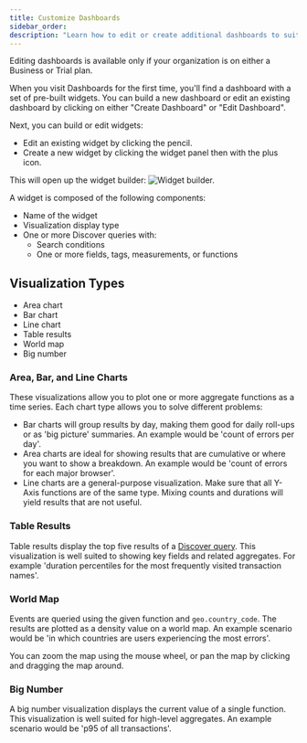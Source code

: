 ```yaml
---
title: Customize Dashboards
sidebar_order:
description: "Learn how to edit or create additional dashboards to suit your organization's needs."
---
```


<Note>

Editing dashboards is available only if your organization is on either a Business or Trial plan.

</Note>

When you visit Dashboards for the first time, you'll find a dashboard with a set of pre-built widgets. You can build a new dashboard or edit an existing dashboard by clicking on either "Create Dashboard" or "Edit Dashboard".

Next, you can build or edit widgets:

- Edit an existing widget by clicking the pencil.
- Create a new widget by clicking the widget panel then with the plus icon.

This will open up the widget builder:
![Widget builder.](widget_builder.png)

A widget is composed of the following components:

- Name of the widget
- Visualization display type
- One or more Discover queries with:
  - Search conditions
  - One or more fields, tags, measurements, or functions

## Visualization Types

- Area chart
- Bar chart
- Line chart
- Table results
- World map
- Big number


### Area, Bar, and Line Charts

These visualizations allow you to plot one or more aggregate functions as
a time series. Each chart type allows you to solve different problems:

- Bar charts will group results by day, making them good for daily roll-ups or
  as 'big picture' summaries. An example would be 'count of errors per day'.
- Area charts are ideal for showing results that are cumulative or where you want to
  show a breakdown. An example would be 'count of errors for each major browser'.
- Line charts are a general-purpose visualization. Make sure that
  all Y-Axis functions are of the same type. Mixing counts and durations will
  yield results that are not useful.

### Table Results

Table results display the top five results of a [Discover query](/product/discover-queries/). This
visualization is well suited to showing key fields and related aggregates. For
example 'duration percentiles for the most frequently visited transaction
names'.

### World Map

Events are queried using the given function and `geo.country_code`. The results are plotted as a density value
on a world map. An example scenario would be 'in which countries are users experiencing the most errors'.

You can zoom the map using the mouse wheel, or pan the map by clicking and dragging the map around.

### Big Number

A big number visualization displays the current value of a single function. This visualization is well
suited for high-level aggregates. An example scenario would be 'p95 of all
transactions'.
